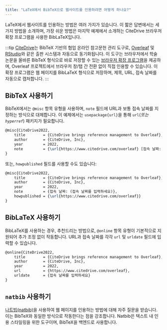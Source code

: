 ```yaml
---
title: "LaTeX에서 BibTeX으로 웹사이트를 인용하려면 어떻게 하나요?"
---
```



LaTeX에서 웹사이트를 인용하는 방법은 여러 가지가 있습니다. 이 짧은 답변에서는 세 가지 방법을 소개하며, 가장 쉬운 방법은 마지막 예제에서 소개하는 CiteDrive 브라우저 확장 프로그램을 사용한 BibLaTeX입니다.

<CiteDrive />

:::tip
[CiteDrive](https://www.citedrive.com/)는 BibTeX 기반의 협업 온라인 참고문헌 관리 도구로, [Overleaf](https://www.overleaf.com/blog/citedrive-easy-reference-management-for-overleaf) 및 [RStudio](https://citedrive.medium.com/bibliography-management-in-r-markdown-with-citedrive-and-rstudio-2585699dd619)와 같은 출판 시스템과 자동으로 동기화됩니다. 이 도구는 브라우저에서 학술 논문을 올바른 BibTeX 형식으로 바로 저장할 수 있는 [브라우저 확장 프로그램](https://citedrive.medium.com/the-citedrive-companion-for-overleaf-and-rstudio-d8022adb9370)을 제공하며, Overleaf 프로젝트에서 브라우저 창/탭 간 전환 없이 직접 인용할 수 있습니다. 이 확장 프로그램은 웹 페이지를 BibLaTeX 형식으로 저장하며, 제목, URL, 접속 날짜를 자동으로 캡처합니다.
:::

## BibTeX 사용하기

BibTeX에서는 `@misc` 항목 유형을 사용하며, `note` 필드에 URL과 보통 접속 날짜를 지정하는 방식으로 대체합니다. 이 예제에서는 `usepackage{url}`을 통해 `url`(*또는 `hyperref`*) 패키지가 필요합니다.

```latex
@misc{CiteDrive2022,
	title        = {CiteDrive brings reference management to Overleaf},
	author       = {CiteDrive, Inc},
	year         = 2022,
	note         = {\url{https://www.citedrive.com/overleaf} [접속 날짜: (접속 날짜를 입력하세요)]}
}
```

또는, `howpublished` 필드를 사용할 수도 있습니다:

```latex
@misc{CiteDrive2022,
	title        = {CiteDrive brings reference management to Overleaf},
	author       = {CiteDrive, Inc},
	year         = 2022,
	note         = {접속 날짜: (접속 날짜를 입력하세요)},
	howpublished = {\url{https://www.citedrive.com/overleaf}}
}
```

## BibLaTeX 사용하기

BibLaTeX를 사용하는 경우, 추천드리는 방법으로, `@online` 항목 유형이 기본적으로 지원되어 추가 조정 없이 작동합니다. URL과 접속 날짜를 각각 `url` 및 `urldate` 필드에 입력할 수 있습니다.

```latex
@online{CiteDrive2022,
	title        = {CiteDrive brings reference management to Overleaf},
	author       = {CiteDrive, Inc},
	year         = 2022,
	url          = {https://www.citedrive.com/overleaf},
	urldate      = {접속 날짜를 입력하세요}
}
```

## `natbib` 사용하기

[나트빕(natbib)](/natbib)을 사용하여 웹 페이지를 인용하는 방법에 대해 자주 질문을 받습니다. 이는 BibTeX와 동일한 방식으로 작동한다는 점을 강조합니다. Natbib은 텍스트 내 인용 스타일링을 위한 도구이며, BibTeX을 백엔드로 사용합니다.
